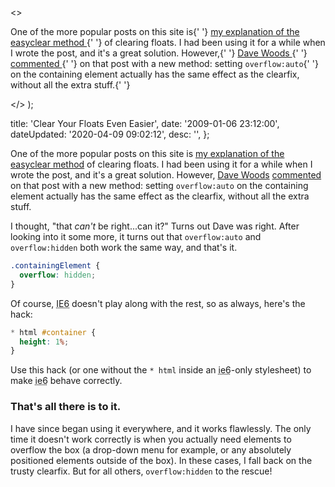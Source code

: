   <>
    <p>
      One of the more popular posts on this site is{' '}
      <a
        href="http&#58;//dtott.com/thoughts/2007/12/10/clear-your-floats-the-right-way/"
        title="Clear your floats&#58; the right way"
      >
        my explanation of the easyclear method
      </a>{' '}
      of clearing floats. I had been using it for a while when I wrote the post,
      and it's a great solution. However,{' '}
      <a href="http&#58;//www.dave-woods.co.uk/" title="Dave Woods">
        Dave Woods
      </a>{' '}
      <a
        href="http&#58;//dtott.com/thoughts/2007/12/10/clear-your-floats-the-right-way/#comment-86"
        title="Dave Woods' comment"
      >
        commented
      </a>{' '}
      on that post with a new method&#58; setting <code>overflow&#58;auto</code>{' '}
      on the containing element actually has the same effect as the clearfix,
      without all the extra stuff.{' '}
    </p>
  </>
);


  title: 'Clear Your Floats Even Easier',
  date: '2009-01-06 23:12:00',
  dateUpdated: '2020-04-09 09:02:12',
  desc: '',
};

One of the more popular posts on this site is [my explanation of the easyclear method](http://dtott.com/thoughts/2007/12/10/clear-your-floats-the-right-way/ 'Clear your floats: the right way') of clearing floats. I had been using it for a while when I wrote the post, and it's a great solution. However, [Dave Woods](http://www.dave-woods.co.uk/ 'Dave Woods') [commented](http://dtott.com/thoughts/2007/12/10/clear-your-floats-the-right-way/#comment-86 "Dave Woods' comment") on that post with a new method: setting `overflow:auto` on the containing element actually has the same effect as the clearfix, without all the extra stuff.

I thought, "that _can't_ be right...can it?" Turns out Dave was right. After looking into it some more, it turns out that `overflow:auto` and `overflow:hidden` both work the same way, and that's it.

```css
.containingElement {
  overflow: hidden;
}
```

Of course, <abbr title="Browser of Death">IE6</abbr> doesn't play along with the rest, so as always, here's the hack:

```css
* html #container {
  height: 1%;
}
```

Use this hack (or one without the `* html` inside an <abbr title="Browser voted most likely to cause suicide">ie6</abbr>-only stylesheet) to make <abbr title="Raise your hand if you hate ie6">ie6</abbr> behave correctly.

### That's all there is to it.

I have since began using it everywhere, and it works flawlessly. The only time it doesn't work correctly is when you actually need elements to overflow the box (a drop-down menu for example, or any absolutely positioned elements outside of the box). In these cases, I fall back on the trusty clearfix. But for all others, `overflow:hidden` to the rescue!
